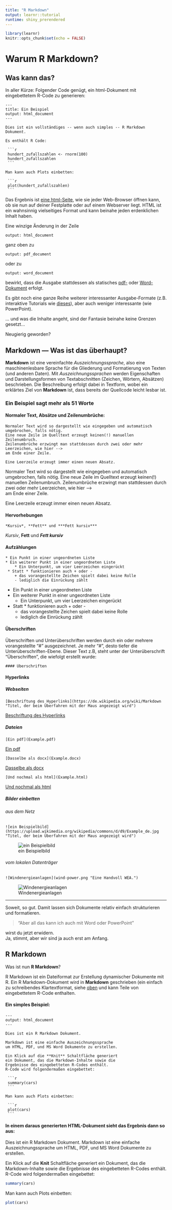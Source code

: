 ```yaml
---
title: "R Markdown"
output: learnr::tutorial
runtime: shiny_prerendered
---
```


```r
library(learnr)
knitr::opts_chunk$set(echo = FALSE)
```


# Warum R Markdown?

## Was kann das?

In aller Kürze:
Folgender Code genügt, ein html-Dokument mit eingebettetem R-Code zu generieren:

    ---
    title: Ein Beispiel
    output: html_document
    ---
    
    Dies ist ein vollständiges -- wenn auch simples -- R Markdown Dokument.
    
    Es enthält R Code:
    
     ```{r}
     hundert_zufallszahlen <- rnorm(100)
     hundert_zufallszahlen
     ```
    
    Man kann auch Plots einbetten:
    
     ```{r, echo=FALSE}
     plot(hundert_zufallszahlen)
     ```

Das Ergebnis ist [eine html-Seite](simple.html), wie sie jeder Web-Browser öffnen kann, ob sie nun auf deiner Festplatte oder auf einem Webserver liegt. HTML ist ein wahnsinnig vielseitiges Format und kann beinahe jeden erdenklichen Inhalt haben.

Eine winzige Änderung in der Zeile 

    output: html_document

ganz oben zu

    output: pdf_document

oder zu

    output: word_document

bewirkt, dass die Ausgabe stattdessen als statisches [pdf-](simple.pdf) oder [Word-Dokument](simple.docx) erfolgt. 

Es gibt noch eine ganze Reihe weiterer interessanter Ausgabe-Formate (z.B. interaktive Tutorials wie [dieses](195.201.24.35:3838/RasGIStutorial_german/)), aber auch weniger interessante (wie PowerPoint).

... und was die Inhalte angeht, sind der Fantasie beinahe keine Grenzen gesetzt...

Neugierig geworden?

## Markdown --- Was ist das überhaupt?

**Markdown** ist eine vereinfachte *Auszeichnungssprache*, also eine maschinenlesbare Sprache für die Gliederung und Formatierung von Texten (und anderen Daten).
Mit *Auszeichnungssprachen* werden Eigenschaften und Darstellungsformen von Textabschnitten (Zeichen, Wörtern, Absätzen) beschrieben.
Die Beschreibung erfolgt dabei in Textform, wobei ein erklärtes Ziel von **Markdown** ist, dass bereits der Quellcode leicht lesbar ist. 

### Ein Beispiel sagt mehr als 51 Worte

#### Normaler Text, Absätze und Zeilenumbrüche:

    Normaler Text wird so dargestellt wie eingegeben und automatisch umgebrochen, falls nötig.
    Eine neue Zeile im Quelltext erzeugt keinen(!) manuellen Zeilenumbruch.
    Zeilenumbrüche erzwingt man stattdessen durch zwei oder mehr
    Leerzeichen, wie hier -->      
    am Ende einer Zeile.
    
    Eine Leerzeile erzeugt immer einen neuen Absatz.

Normaler Text wird so dargestellt wie eingegeben und automatisch umgebrochen, falls nötig.
Eine neue Zeile im Quelltext erzeugt keinen(!) manuellen Zeilenumbruch.
Zeilenumbrüche erzwingt man stattdessen durch zwei oder mehr
Leerzeichen, wie hier -->      
am Ende einer Zeile.

Eine Leerzeile erzeugt immer einen neuen Absatz.

#### Hervorhebungen

    *Kursiv*, **Fett** und ***Fett kursiv***

*Kursiv*, **Fett** und ***Fett kursiv***

#### Aufzählungen

    * Ein Punkt in einer ungeordneten Liste
    * Ein weiterer Punkt in einer ungeordneten Liste
        * Ein Unterpunkt, um vier Leerzeichen eingerückt
     * Statt * funktionieren auch + oder -
        + das vorangestellte Zeichen spielt dabei keine Rolle
        - lediglich die Einrückung zählt


* Ein Punkt in einer ungeordneten Liste
* Ein weiterer Punkt in einer ungeordneten Liste
    * Ein Unterpunkt, um vier Leerzeichen eingerückt
* Statt * funktionieren auch + oder -
    + das vorangestellte Zeichen spielt dabei keine Rolle
    - lediglich die Einrückung zählt

#### Überschriften

Überschriften und Unterüberschriften werden durch ein oder mehrere vorangestellte "#" ausgezeichnet.
Je mehr "#", desto tiefer die Unterüberschriften-Ebene. Dieser Text z.B, steht unter der Unterüberschrift "Überschriften", die wiefolgt erstellt wurde:

    #### Überschriften

#### Hyperlinks

##### Webseiten

    [Beschriftung des Hyperlinks](https://de.wikipedia.org/wiki/Markdown "Titel, der beim Überfahren mit der Maus angezeigt wird")

[Beschriftung des Hyperlinks](https://de.wikipedia.org/wiki/Markdown "Titel, der beim Überfahren mit der Maus angezeigt wird")

##### Dateien

    [Ein pdf](Example.pdf)

[Ein pdf](Example.pdf)

    [Dasselbe als docx](Example.docx)

[Dasselbe als docx](Example.docx)

    [Und nochmal als html](Example.html)

[Und nochmal als html](Example.html)

##### Bilder einbetten

###### aus dem Netz
    ![ein Beispielbild](https://upload.wikimedia.org/wikipedia/commons/d/d9/Example_de.jpg "Titel, der beim Überfahren mit der Maus angezeigt wird")

![ein Beispielbild](https://upload.wikimedia.org/wikipedia/commons/d/d9/Example_de.jpg "Titel, der beim Überfahren mit der Maus angezeigt wird")

###### vom lokalen Datenträger

    ![Windenergieanlagen](wind-power.png "Eine Handvoll WEA.")

![Windenergieanlagen](wind-power.png "Eine Handvoll WEA.")

--------

Soweit, so gut. Damit lassen sich Dokumente relativ einfach strukturieren und formatieren.

> "Aber all das kann ich auch mit Word oder PowerPoint"

wirst du jetzt erwidern.  
Ja, stimmt, aber wir sind ja auch erst am Anfang. 


## R Markdown

Was ist nun **R Markdown**?

R Markdown ist ein Dateiformat zur Erstellung dynamischer Dokumente mit R. Ein R Markdown-Dokument wird in **Markdown** geschrieben (ein einfach zu schreibendes Klartextformat, siehe [oben](#markdown) und kann Teile von eingebettetem R-Code enthalten.

#### Ein simples Beispiel:

    ---
    output: html_document
    ---
    
    Dies ist ein R Markdown Dokument.
    
    Markdown ist eine einfache Auszeichnungssprache
    um HTML, PDF, und MS Word Dokumente zu erstellen.
    
    Ein Klick auf die **Knit** Schaltfläche generiert
    ein Dokument, das die Markdown-Inhalte sowie die
    Ergebnisse des eingebetteten R-Codes enthält.
    R-Code wird folgendermaßen eingebettet:
    
     ```{r}
     summary(cars)
     ```
    
    Man kann auch Plots einbetten:
    
     ```{r, echo=FALSE}
     plot(cars)
     ```

#### In einem daraus generierten HTML-Dokument sieht das Ergebnis dann so aus:

Dies ist ein R Markdown Dokument. Markdown ist eine einfache Auszeichnungssprache um HTML, PDF, und MS Word Dokumente zu erstellen.

Ein Klick auf die **Knit** Schaltfläche generiert ein Dokument, das die Markdown-Inhalte sowie die Ergebnisse des eingebetteten R-Codes enthält. R-Code wird folgendermaßen eingebettet:

```r
summary(cars)
```
    
Man kann auch Plots einbetten:
    
```r
plot(cars)
```

